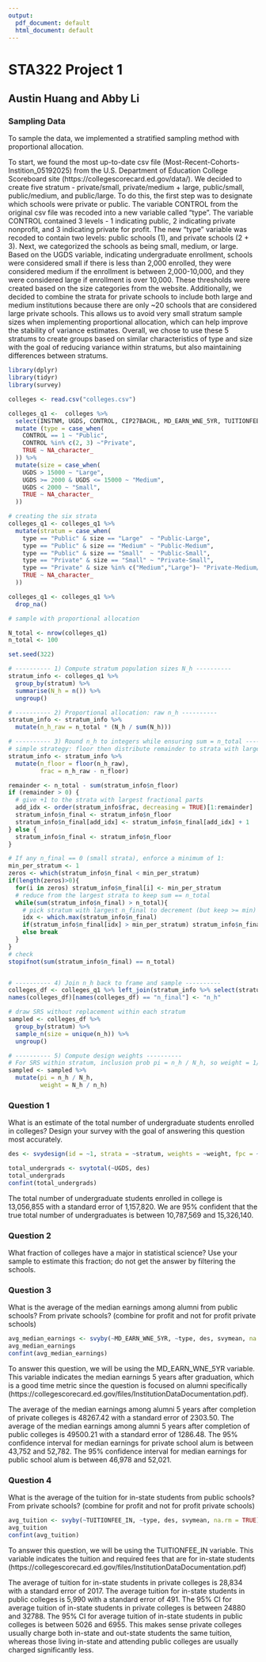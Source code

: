```yaml
---
output:
  pdf_document: default
  html_document: default
---
```


# STA322 Project 1
## Austin Huang and Abby Li

### Sampling Data

To sample the data, we implemented a stratified sampling method with proportional allocation. 

To start, we found the most up-to-date csv file (Most-Recent-Cohorts-Instition_05192025) from the U.S. Department of Education College Scoreboard site (https://collegescorecard.ed.gov/data/). We decided to create five stratum - private/small, private/medium + large, public/small, public/medium, and public/large. To do this, the first step was to designate which schools were private or public. The variable CONTROL from the original csv file was recoded into a new variable called "type". The variable CONTROL contained 3 levels - 1 indicating public, 2 indicating private nonprofit, and 3 indicating private for profit. The new "type" variable was recoded to contain two levels: public schools (1), and private schools (2 + 3). Next, we categorized the schools as being small, medium, or large. Based on the UGDS variable, indicating undergraduate enrollment, schools were considered small if there is less than 2,000 enrolled, they were considered medium if the enrollment is between 2,000-10,000, and they were considered large if enrollment is over 10,000. These thresholds were created based on the size categories from the website. Additionally, we decided to combine the strata for private schools to include both large and medium institutions because there are only ~20 schools that are considered large private schools. This allows us to avoid very small stratum sample sizes when implementing proportional allocation, which can help improve the stability of variance estimates. Overall, we chose to use these 5 stratums to create groups based on similar characteristics of type and size with the goal of reducing variance within stratums, but also maintaining differences between stratums. 


```r
library(dplyr)
library(tidyr)
library(survey)

colleges <- read.csv("colleges.csv")
```

```r

colleges_q1 <-  colleges %>%
  select(INSTNM, UGDS, CONTROL, CIP27BACHL, MD_EARN_WNE_5YR, TUITIONFEE_IN) %>%
  mutate (type = case_when(
    CONTROL == 1 ~ "Public",
    CONTROL %in% c(2, 3) ~"Private",
    TRUE ~ NA_character_
  )) %>%
  mutate(size = case_when(
    UGDS > 15000 ~ "Large",
    UGDS >= 2000 & UGDS <= 15000 ~ "Medium",
    UGDS < 2000 ~ "Small",
    TRUE ~ NA_character_  
  ))

# creating the six strata 
colleges_q1 <- colleges_q1 %>%
  mutate(stratum = case_when(
    type == "Public" & size == "Large"  ~ "Public-Large",
    type == "Public" & size == "Medium" ~ "Public-Medium",
    type == "Public" & size == "Small"  ~ "Public-Small",
    type == "Private" & size == "Small" ~ "Private-Small",
    type == "Private" & size %in% c("Medium","Large")~ "Private-Medium/Large",
    TRUE ~ NA_character_
  ))

colleges_q1 <- colleges_q1 %>% 
  drop_na()

```

```r
# sample with proportional allocation

N_total <- nrow(colleges_q1)
n_total <- 100

set.seed(322)

# ---------- 1) Compute stratum population sizes N_h ----------
stratum_info <- colleges_q1 %>% 
  group_by(stratum) %>% 
  summarise(N_h = n()) %>% 
  ungroup()

# ---------- 2) Proportional allocation: raw n_h ----------
stratum_info <- stratum_info %>% 
  mutate(n_h_raw = n_total * (N_h / sum(N_h)))

# ---------- 3) Round n_h to integers while ensuring sum = n_total ----------
# simple strategy: floor then distribute remainder to strata with largest fractional parts
stratum_info <- stratum_info %>% 
  mutate(n_floor = floor(n_h_raw),
         frac = n_h_raw - n_floor)

remainder <- n_total - sum(stratum_info$n_floor)
if (remainder > 0) {
  # give +1 to the strata with largest fractional parts
  add_idx <- order(stratum_info$frac, decreasing = TRUE)[1:remainder]
  stratum_info$n_final <- stratum_info$n_floor
  stratum_info$n_final[add_idx] <- stratum_info$n_final[add_idx] + 1
} else {
  stratum_info$n_final <- stratum_info$n_floor
}

# If any n_final == 0 (small strata), enforce a minimum of 1:
min_per_stratum <- 1
zeros <- which(stratum_info$n_final < min_per_stratum)
if(length(zeros)>0){
  for(i in zeros) stratum_info$n_final[i] <- min_per_stratum
  # reduce from the largest strata to keep sum == n_total
  while(sum(stratum_info$n_final) > n_total){
    # pick stratum with largest n_final to decrement (but keep >= min)
    idx <- which.max(stratum_info$n_final)
    if(stratum_info$n_final[idx] > min_per_stratum) stratum_info$n_final[idx] <- stratum_info$n_final[idx] - 1
    else break
  }
}
# check
stopifnot(sum(stratum_info$n_final) == n_total)


# ---------- 4) Join n_h back to frame and sample ----------
colleges_df <- colleges_q1 %>% left_join(stratum_info %>% select(stratum, N_h, n_final), by = "stratum")
names(colleges_df)[names(colleges_df) == "n_final"] <- "n_h"

# draw SRS without replacement within each stratum
sampled <- colleges_df %>%
  group_by(stratum) %>%
  sample_n(size = unique(n_h)) %>%
  ungroup()

# ---------- 5) Compute design weights ----------
# For SRS within stratum, inclusion prob pi = n_h / N_h, so weight = 1/pi = N_h / n_h
sampled <- sampled %>%
  mutate(pi = n_h / N_h,
         weight = N_h / n_h)
```

### Question 1
What is an estimate of the total number of undergraduate students enrolled in colleges? Design your survey with the goal of answering this question most accurately. 

```r
des <- svydesign(id = ~1, strata = ~stratum, weights = ~weight, fpc = ~N_h, data = sampled)

total_undergrads <- svytotal(~UGDS, des)
total_undergrads
confint(total_undergrads)
```
The total number of undergraduate students enrolled in college is 13,056,855 with a standard error of 1,157,820. We are 95% confident that the true total number of undergraduates is between 10,787,569 and 15,326,140. 

### Question 2
What fraction of colleges have a major in statistical science? Use your sample to estimate this fraction; do not get the answer by filtering the schools. 

### Question 3
What is the average of the median earnings among alumni from public schools? From private schools? (combine for profit and not for profit private schools)

```r
avg_median_earnings <- svyby(~MD_EARN_WNE_5YR, ~type, des, svymean, na.rm = TRUE)
avg_median_earnings
confint(avg_median_earnings)
```
To answer this question, we will be using the MD_EARN_WNE_5YR variable. This variable indicates the median earnings 5 years after graduation, which is a good time metric since the question is focused on alumni specifically (https://collegescorecard.ed.gov/files/InstitutionDataDocumentation.pdf). 

The average of the median earnings among alumni 5 years after completion of private colleges is 48267.42 with a standard error of 2303.50. The average of the median earnings among alumni 5 years after completion of public colleges is 49500.21 with a standard error of 1286.48.
The 95% confidence interval for median earnings for private school alum is between 43,752 and 52,782. The 95% confidence interval for median earnings for public school alum is between 46,978 and 52,021. 

### Question 4
What is the average of the tuition for in-state students from public schools? From private schools? (combine for profit and not for profit private schools)

```r
avg_tuition <- svyby(~TUITIONFEE_IN, ~type, des, svymean, na.rm = TRUE)
avg_tuition
confint(avg_tuition)
```

To answer this question, we will be using the TUITIONFEE_IN variable. This variable indicates the tuition and required fees that are for in-state students (https://collegescorecard.ed.gov/files/InstitutionDataDocumentation.pdf) 

The average of tuition for in-state students in private colleges is 28,834 with a standard error of 2017. The average tuition for in-state students in public colleges is 5,990 with a standard error of 491. 
The 95% CI for average tuition of in-state students in private colleges is between 24880 and 32788. The 95% CI for average tuition of in-state students in public colleges is between 5026 and 6955. 
This makes sense private colleges usually charge both in-state and out-state students the same tuition, whereas those living in-state and attending public colleges are usually charged significantly less. 

